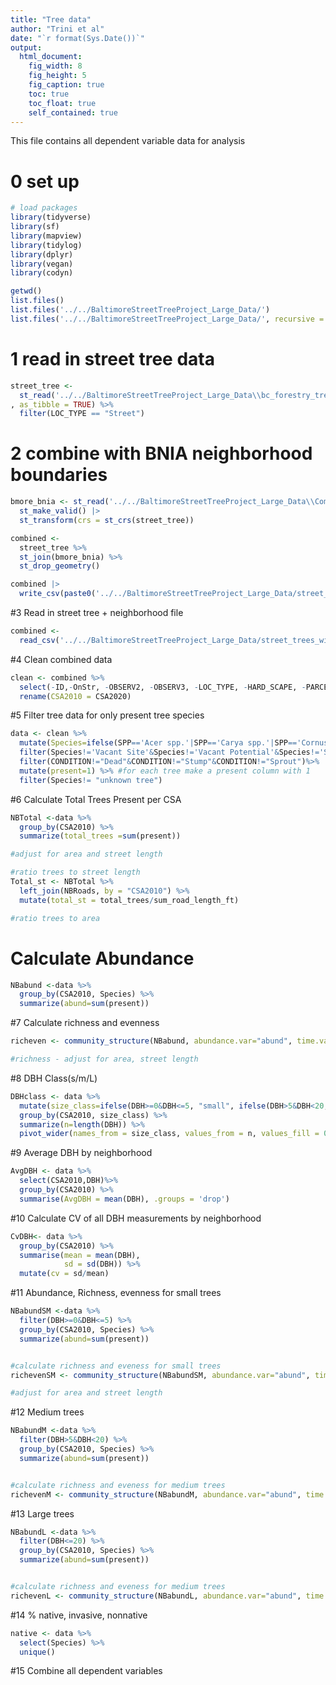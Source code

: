 ```yaml
---
title: "Tree data"
author: "Trini et al"
date: "`r format(Sys.Date())`"
output: 
  html_document:
    fig_width: 8
    fig_height: 5
    fig_caption: true
    toc: true
    toc_float: true
    self_contained: true
---
```


This file contains all dependent variable data for analysis

# 0 set up 
```r
# load packages
library(tidyverse)
library(sf) 
library(mapview)  
library(tidylog) 
library(dplyr)
library(vegan)
library(codyn)

getwd()
list.files()
list.files('../../BaltimoreStreetTreeProject_Large_Data/')
list.files('../../BaltimoreStreetTreeProject_Large_Data/', recursive = TRUE)
```

# 1 read in street tree data
```r
street_tree <- 
  st_read('../../BaltimoreStreetTreeProject_Large_Data\\bc_forestry_trees_20190319\\bc_forestry_trees_20190319.shp'
, as_tibble = TRUE) %>% 
  filter(LOC_TYPE == "Street") 
```

# 2 combine with BNIA neighborhood boundaries
```r
bmore_bnia <- st_read('../../BaltimoreStreetTreeProject_Large_Data\\Community Statistical Areas (BNIA neighborhoods)/Community_Statistical_Areas_(CSAs)__Reference_Boundaries.shp') |> #BNIA community delineations
  st_make_valid() |>
  st_transform(crs = st_crs(street_tree))

combined <-  
  street_tree %>%
  st_join(bmore_bnia) %>%
  st_drop_geometry()

combined |> 
  write_csv(paste0('../../BaltimoreStreetTreeProject_Large_Data/street_trees_with_neigh_attributes_', Sys.Date(), '.csv'))
```

#3 Read in street tree + neighborhood file
```r
combined <-
  read_csv('../../BaltimoreStreetTreeProject_Large_Data/street_trees_with_neigh_attributes_2023-07-24.csv')
```
#4 Clean combined data
```r
clean <- combined %>% 
  select(-ID,-OnStr, -OBSERV2, -OBSERV3, -LOC_TYPE, -HARD_SCAPE, -PARCELID, -COLLECTOR, -Inv_Time, -INSPECT_DT, -Inspect_TM, -Notes, -Link, -UniqueID, -UTILITIES, -Community, -Neigh) %>% 
  rename(CSA2010 = CSA2020)
```
#5 Filter tree data for only present tree species
```r
data <- clean %>% 
  mutate(Species=ifelse(SPP=='Acer spp.'|SPP=='Carya spp.'|SPP=='Cornus spp.'|SPP=='Cornus x'|SPP=='Ficus spp.'|SPP=='Fraxinus spp.'|SPP=='Hydrangea spp.'|SPP=='Ilex spp.'|SPP=='Ilex x'|SPP=='Juniperus spp.'|SPP=='Magnolia spp.'|SPP=='Magnolia x'|SPP=='Photinia spp.'|SPP=='Picea spp.'|SPP=='Populus spp.'|SPP=='Quercus spp.'|SPP=='Quercus x'|SPP=='Rhus spp.'|SPP=='Salix spp.'|SPP=='Ulmus spp.', "unknown tree", SPP))%>%
  filter(Species!='Vacant Site'&Species!='Vacant Potential'&Species!='Stump'&Species!='Vacant Site Not Suitable'&Species!='NA'&Species!='unknown shrub'&Species!="Z Add 01"&Species!=" "&Species!="Dead")%>%
  filter(CONDITION!="Dead"&CONDITION!="Stump"&CONDITION!="Sprout")%>% 
  mutate(present=1) %>% #for each tree make a present column with 1
  filter(Species!= "unknown tree")
```

 
#6 Calculate Total Trees Present per CSA
```r
NBTotal <-data %>% 
  group_by(CSA2010) %>% 
  summarize(total_trees =sum(present))

#adjust for area and street length

#ratio trees to street length
Total_st <- NBTotal %>% 
  left_join(NBRoads, by = "CSA2010") %>% 
  mutate(total_st = total_trees/sum_road_length_ft)

#ratio trees to area


```
# Calculate Abundance
```r
NBabund <-data %>% 
  group_by(CSA2010, Species) %>% 
  summarize(abund=sum(present))
```


#7 Calculate richness and evenness
```r
richeven <- community_structure(NBabund, abundance.var="abund", time.var= NULL, replicate.var = "CSA2010")

#richness - adjust for area, street length
```

#8 DBH Class(s/m/L)
```r
DBHclass <- data %>%
  mutate(size_class=ifelse(DBH>=0&DBH<=5, "small", ifelse(DBH>5&DBH<20, "medium", ifelse(DBH>=20, "large", 999)))) %>% 
  group_by(CSA2010, size_class) %>% 
  summarize(n=length(DBH)) %>% 
  pivot_wider(names_from = size_class, values_from = n, values_fill = 0)

```

#9 Average DBH by neighborhood
```r
AvgDBH <- data %>% 
  select(CSA2010,DBH)%>% 
  group_by(CSA2010) %>% 
  summarise(AvgDBH = mean(DBH), .groups = 'drop')
```


#10 Calculate CV of all DBH measurements by neighborhood
```r
CvDBH<- data %>% 
  group_by(CSA2010) %>% 
  summarise(mean = mean(DBH), 
            sd = sd(DBH)) %>% 
  mutate(cv = sd/mean)
```

#11 Abundance, Richness, evenness for small trees
```r
NBabundSM <-data %>% 
  filter(DBH>=0&DBH<=5) %>% 
  group_by(CSA2010, Species) %>% 
  summarize(abund=sum(present)) 


#calculate richness and eveness for small trees
richevenSM <- community_structure(NBabundSM, abundance.var="abund", time.var= NULL, replicate.var = "CSA2010")

#adjust for area and street length

```


#12 Medium trees
```r
NBabundM <-data %>% 
  filter(DBH>5&DBH<20) %>% 
  group_by(CSA2010, Species) %>% 
  summarize(abund=sum(present)) 


#calculate richness and eveness for medium trees
richevenM <- community_structure(NBabundM, abundance.var="abund", time.var= NULL, replicate.var = "CSA2010")

```


#13 Large trees
```r
NBabundL <-data %>% 
  filter(DBH<=20) %>% 
  group_by(CSA2010, Species) %>% 
  summarize(abund=sum(present)) 


#calculate richness and eveness for medium trees
richevenL <- community_structure(NBabundL, abundance.var="abund", time.var= NULL, replicate.var = "CSA2010")
```


#14 % native, invasive, nonnative
```r
native <- data %>% 
  select(Species) %>% 
  unique()
```


#15 Combine all dependent variables
```r

```




